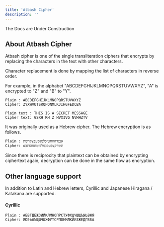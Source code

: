 ```yaml
---
title: 'Atbash Cipher' 
description: ''
---
```


<Callout type="warning">
  The Docs are Under Construction
</Callout>

## About Atbash Cipher

Atbash cipher is one of the single transliteration ciphers that encrypts by replacing the characters in the text with other characters.

Character replacement is done by mapping the list of characters in reverse order.

For example, in the alphabet "ABCDEFGHIJKLMNOPQRSTUVWXYZ", "A" is encrypted to "Z" and "B" to "Y".

```
Plain : ABCDEFGHIJKLMNOPQRSTUVWXYZ
Cipher: ZYXWVUTSRQPONMLKJIHGFEDCBA
```

```
Plain text : THIS IS A SECRET MESSAGE
Cipher text: GSRH RH Z HVXIVG NVHHZTV
```

It was originally used as a Hebrew cipher. The Hebrew encryption is as follows.

```
Plain : אבגדהוזחטיכלמנסעפצקרשת
Cipher: תשרקצפעסנמלכיטחזוהדגבא
```

Since there is reciprocity that plaintext can be obtained by encrypting ciphertext again, decryption can be done in the same flow as encryption.

## Other language support

In addition to Latin and Hebrew letters, Cyrillic and Japanese Hiragana / Katakana are supported.

#### Cyrillic

```
Plain : АБВГДЕЖЗИЙКЛМНОПРСТУФХЦЧШЩЪЫЬЭЮЯ
Cipher: ЯЮЭЬЫЪЩШЧЦХФУТСРПОНМЛКЙИЗЖЕДГВБА
```

